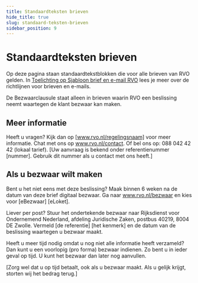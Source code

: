 ```yaml
---
title: Standaardteksten brieven
hide_title: true
slug: standaard-teksten-brieven
sidebar_position: 9
---
```


# Standaardteksten brieven

Op deze pagina staan standaardtekstblokken die voor alle brieven van RVO gelden. In <a href="https://intra.rvo.nl/Project/DigitalecontentKlantkanalenenmiddelen/Documents?path=%2FBestanden%2F4.%20Brieven%20en%20e-mails&preview=jloqVmJ4DE2337s0wToTxA" class="rvo-link">Toelichting op Sjabloon brief en e-mail RVO</a> lees je meer over de richtlijnen voor brieven en e-mails.

De Bezwaarclausule staat alleen in brieven waarin RVO een beslissing neemt waartegen de klant bezwaar kan maken.

## Meer informatie

Heeft u vragen? Kijk dan op [www.rvo.nl/regelingsnaam] voor meer informatie. Chat met ons op www.rvo.nl/contact. Of bel ons op: 088 042 42 42 (lokaal tarief). [Uw aanvraag is bekend onder referentienummer [nummer]. Gebruik dit nummer als u contact met ons heeft.]

## Als u bezwaar wilt maken

Bent u het niet eens met deze beslissing? Maak binnen 6 weken na de datum van deze brief digitaal bezwaar. Ga naar www.rvo.nl/bezwaar en kies voor [eBezwaar] [eLoket].

Liever per post? Stuur het ondertekende bezwaar naar Rijksdienst voor Ondernemend Nederland, afdeling Juridische Zaken, postbus 40219, 8004 DE Zwolle. Vermeld [de referentie] [het kenmerk] en de datum van de beslissing waartegen u bezwaar maakt.

Heeft u meer tijd nodig omdat u nog niet alle informatie heeft verzameld? Dan kunt u een voorlopig (pro forma) bezwaar indienen. Zo bent u in ieder geval op tijd. U kunt het bezwaar dan later nog aanvullen.

[Zorg wel dat u op tijd betaalt, ook als u bezwaar maakt. Als u gelijk krijgt, storten wij het bedrag terug.]
